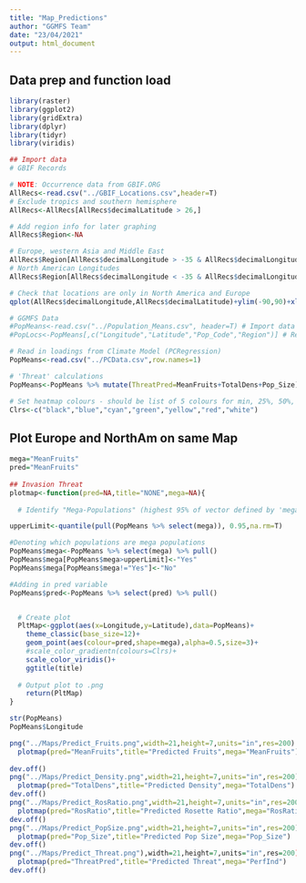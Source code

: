 ```yaml
---
title: "Map_Predictions"
author: "GGMFS Team"
date: "23/04/2021"
output: html_document
---
```


## Data prep and function load
```r
library(raster)
library(ggplot2)
library(gridExtra)
library(dplyr)
library(tidyr)
library(viridis)

## Import data
# GBIF Records

# NOTE: Occurrence data from GBIF.ORG
AllRecs<-read.csv("../GBIF_Locations.csv",header=T) 
# Exclude tropics and southern hemisphere
AllRecs<-AllRecs[AllRecs$decimalLatitude > 26,] 

# Add region info for later graphing
AllRecs$Region<-NA

# Europe, western Asia and Middle East
AllRecs$Region[AllRecs$decimalLongitude > -35 & AllRecs$decimalLongitude < 50]<-"Europe" 
# North American Longitudes
AllRecs$Region[AllRecs$decimalLongitude < -35 & AllRecs$decimalLongitude  > -168]<-"NorthAm" 

# Check that locations are only in North America and Europe
qplot(AllRecs$decimalLongitude,AllRecs$decimalLatitude)+ylim(-90,90)+xlim(-180,180) 

# GGMFS Data
#PopMeans<-read.csv("../Population_Means.csv", header=T) # Import data
#PopLocs<-PopMeans[,c("Longitude","Latitude","Pop_Code","Region")] # Remove unused variables

# Read in loadings from Climate Model (PCRegression)
PopMeans<-read.csv("../PCData.csv",row.names=1)

# 'Threat' calculations
PopMeans<-PopMeans %>% mutate(ThreatPred=MeanFruits+TotalDens+Pop_Size)

# Set heatmap colours - should be list of 5 colours for min, 25%, 50%, 75% and max
Clrs<-c("black","blue","cyan","green","yellow","red","white")

```

## Plot Europe and NorthAm on same Map
```r

mega="MeanFruits"
pred="MeanFruits"
  
## Invasion Threat
plotmap<-function(pred=NA,title="NONE",mega=NA){
  
  # Identify "Mega-Populations" (highest 95% of vector defined by 'mega' variable. This is anly column where you are interested in the ones above the 95th percentile. This function subsets the dataframe to contain only these outlying "mega" populations)

upperLimit<-quantile(pull(PopMeans %>% select(mega)), 0.95,na.rm=T)

#Denoting which populations are mega populations
PopMeans$mega<-PopMeans %>% select(mega) %>% pull()
PopMeans$mega[PopMeans$mega>upperLimit]<-"Yes"
PopMeans$mega[PopMeans$mega!="Yes"]<-"No"

#Adding in pred variable
PopMeans$pred<-PopMeans %>% select(pred) %>% pull()


  # Create plot
  PltMap<-ggplot(aes(x=Longitude,y=Latitude),data=PopMeans)+
    theme_classic(base_size=12)+
    geom_point(aes(colour=pred,shape=mega),alpha=0.5,size=3)+
    #scale_color_gradientn(colours=Clrs)+
    scale_color_viridis()+
    ggtitle(title)
 
  # Output plot to .png
    return(PltMap)
}

str(PopMeans)
PopMeans$Longitude

png("../Maps/Predict_Fruits.png",width=21,height=7,units="in",res=200)
  plotmap(pred="MeanFruits",title="Predicted Fruits",mega="MeanFruits")
  
dev.off()
png("../Maps/Predict_Density.png",width=21,height=7,units="in",res=200)
  plotmap(pred="TotalDens",title="Predicted Density",mega="TotalDens")
dev.off()
png("../Maps/Predict_RosRatio.png",width=21,height=7,units="in",res=200)
  plotmap(pred="RosRatio",title="Predicted Rosette Ratio",mega="RosRatio")  
dev.off()
png("../Maps/Predict_PopSize.png",width=21,height=7,units="in",res=200)
  plotmap(pred="Pop_Size",title="Predicted Pop Size",mega="Pop_Size")
dev.off()
png("../Maps/Predict_Threat.png"),width=21,height=7,units="in",res=200)
  plotmap(pred="ThreatPred",title="Predicted Threat",mega="PerfInd")
dev.off()

```


